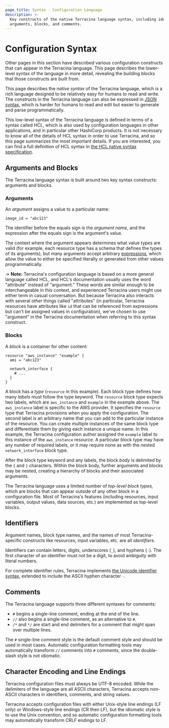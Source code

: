 ```yaml
---
page_title: Syntax - Configuration Language
description: >-
  Key constructs of the native Terracina language syntax, including identifiers,
  arguments, blocks, and comments.
---
```


# Configuration Syntax

Other pages in this section have described various configuration constructs
that can appear in the Terracina language. This page describes the lower-level
syntax of the language in more detail, revealing the building blocks that
those constructs are built from.

This page describes the _native syntax_ of the Terracina language, which is
a rich language designed to be relatively easy for humans to read and write.
The constructs in the Terracina language can also be expressed in
[JSON syntax](/terracina/language/syntax/json), which is harder for humans
to read and edit but easier to generate and parse programmatically.

This low-level syntax of the Terracina language is defined in terms of a
syntax called _HCL_, which is also used by configuration languages in
other applications, and in particular other HashiCorp products.
It is not necessary to know all of the details of HCL syntax in
order to use Terracina, and so this page summarizes the most important
details. If you are interested, you can find a full definition of HCL
syntax in
[the HCL native syntax specification](https://github.com/hashicorp/hcl/blob/main/hclsyntax/spec.md).

## Arguments and Blocks

The Terracina language syntax is built around two key syntax constructs:
arguments and blocks.

### Arguments

An _argument_ assigns a value to a particular name:

```hcl
image_id = "abc123"
```

The identifier before the equals sign is the _argument name_, and the expression
after the equals sign is the argument's value.

The context where the argument appears determines what value types are valid
(for example, each resource type has a schema that defines the types of its
arguments), but many arguments accept arbitrary
[expressions](/terracina/language/expressions), which allow the value to
either be specified literally or generated from other values programmatically.

-> **Note:** Terracina's configuration language is based on a more general
language called HCL, and HCL's documentation usually uses the word "attribute"
instead of "argument." These words are similar enough to be interchangeable in
this context, and experienced Terracina users might use either term in casual
conversation. But because Terracina also interacts with several _other_ things
called "attributes" (in particular, Terracina resources have attributes like
`id` that can be referenced from expressions but can't be assigned values in
configuration), we've chosen to use "argument" in the Terracina documentation
when referring to this syntax construct.

### Blocks

A _block_ is a container for other content:

```hcl
resource "aws_instance" "example" {
  ami = "abc123"

  network_interface {
    # ...
  }
}
```

A block has a _type_ (`resource` in this example). Each block type defines
how many _labels_ must follow the type keyword. The `resource` block type
expects two labels, which are `aws_instance` and `example` in the example above.
The `aws_instance` label is specific to the AWS provider. It specifies the `resource` type that Terracina provisions when you apply the configuration. The second label is an arbitrary name that you can add to the particular instance of the resource. You can create multiple instances of the same block type and differentiate them by giving each instance a unique name. In this example, the Terracina configuration author assigned the `example` label to this instance of the `aws_instance` resource. 
A particular block type may have any number of required labels, or it may
require none as with the nested `network_interface` block type.

After the block type keyword and any labels, the block _body_ is delimited
by the `{` and `}` characters. Within the block body, further arguments
and blocks may be nested, creating a hierarchy of blocks and their associated
arguments.

The Terracina language uses a limited number of _top-level block types,_ which
are blocks that can appear outside of any other block in a configuration file.
Most of Terracina's features (including resources, input variables, output
values, data sources, etc.) are implemented as top-level blocks.

## Identifiers

Argument names, block type names, and the names of most Terracina-specific
constructs like resources, input variables, etc. are all _identifiers_.

Identifiers can contain letters, digits, underscores (`_`), and hyphens (`-`).
The first character of an identifier must not be a digit, to avoid ambiguity
with literal numbers.

For complete identifier rules, Terracina implements
[the Unicode identifier syntax](http://unicode.org/reports/tr31/), extended to
include the ASCII hyphen character `-`.

## Comments

The Terracina language supports three different syntaxes for comments:

* `#` begins a single-line comment, ending at the end of the line.
* `//` also begins a single-line comment, as an alternative to `#`.
* `/*` and `*/` are start and end delimiters for a comment that might span
  over multiple lines.

The `#` single-line comment style is the default comment style and should be
used in most cases. Automatic configuration formatting tools may automatically
transform `//` comments into `#` comments, since the double-slash style is
not idiomatic.

## Character Encoding and Line Endings

Terracina configuration files must always be UTF-8 encoded. While the
delimiters of the language are all ASCII characters, Terracina accepts
non-ASCII characters in identifiers, comments, and string values.

Terracina accepts configuration files with either Unix-style line endings
(LF only) or Windows-style line endings (CR then LF), but the idiomatic style
is to use the Unix convention, and so automatic configuration formatting tools
may automatically transform CRLF endings to LF.
